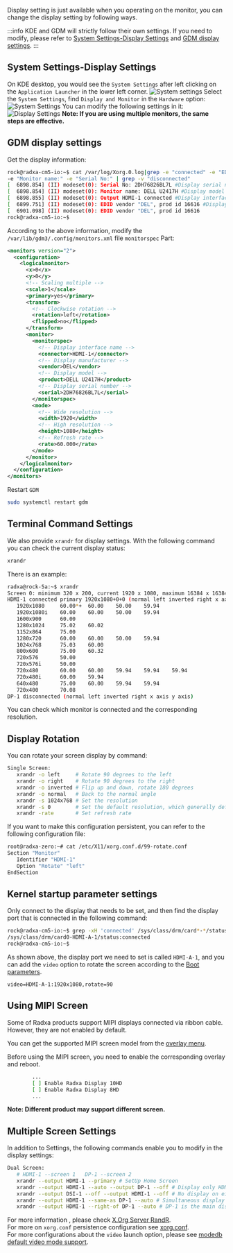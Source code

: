 Display setting is just available when you operating on the monitor, you can change the display setting by following ways.

:::info
KDE and GDM will strictly follow their own settings. If you need to modify, please refer to [System Settings-Display Settings](display?method=KDE) and [GDM display settings](display?method=GDM).
:::

<Tabs queryString="method">

  <TabItem value="KDE">

## System Settings-Display Settings

On KDE desktop, you would see the `System Settings` after left clicking on the `Application Launcher` in the lower left corner.
![System settings](/img/configuration/start_sys_setting.webp)
Select the `System Settings`, find `Display and Monitor` in the `Hardware` option:
![System Settings](/img/configuration/system_setting.webp)
You can modify the following settings in it:
![Display Settings](/img/configuration/display_setting.webp)
**Note: If you are using multiple monitors, the same steps are effective.**

  </TabItem>

  <TabItem value="GDM">

## GDM display settings

Get the display information:

```bash
rock@radxa-cm5-io:~$ cat /var/log/Xorg.0.log|grep -e "connected" -e "EDID vendor" \
-e "Monitor name:" -e "Serial No:" | grep -v "disconnected"
[  6898.854] (II) modeset(0): Serial No: 2DH76826BL7L #Display serial number
[  6898.854] (II) modeset(0): Monitor name: DELL U2417H #Display model
[  6898.855] (II) modeset(0): Output HDMI-1 connected #Display interface name
[  6899.751] (II) modeset(0): EDID vendor "DEL", prod id 16616 #Display manufacturer
[  6901.098] (II) modeset(0): EDID vendor "DEL", prod id 16616
rock@radxa-cm5-io:~$
```

According to the above information, modify the `/var/lib/gdm3/.config/monitors.xml` file `monitorspec` Part:

```xml
<monitors version="2">
  <configuration>
    <logicalmonitor>
      <x>0</x>
      <y>0</y>
      <!-- Scaling multiple -->
      <scale>1</scale>
      <primary>yes</primary>
      <transform>
        <!-- Clockwise rotation -->
        <rotation>left</rotation>
        <flipped>no</flipped>
      </transform>
      <monitor>
        <monitorspec>
          <!-- Display interface name -->
          <connector>HDMI-1</connector>
          <!-- Display manufacturer -->
          <vendor>DEL</vendor>
          <!-- Display model -->
          <product>DELL U2417H</product>
          <!-- Display serial number -->
          <serial>2DH76826BL7L</serial>
        </monitorspec>
        <mode>
          <!-- Wide resolution -->
          <width>1920</width>
          <!-- High resolution -->
          <height>1080</height>
          <!-- Refresh rate -->
          <rate>60.000</rate>
        </mode>
      </monitor>
    </logicalmonitor>
  </configuration>
</monitors>
```

Restart `GDM`

```bash
sudo systemctl restart gdm
```

  </TabItem>

  <TabItem value="CLI">

## Terminal Command Settings

We also provide `xrandr` for display settings.
With the following command you can check the current display status:

```bash
xrandr
```

There is an example:

```bash
radxa@rock-5a:~$ xrandr
Screen 0: minimum 320 x 200, current 1920 x 1080, maximum 16384 x 16384
HDMI-1 connected primary 1920x1080+0+0 (normal left inverted right x axis y axis) 0mm x 0mm
   1920x1080     60.00*+  60.00    50.00    59.94
   1920x1080i    60.00    60.00    50.00    59.94
   1600x900      60.00
   1280x1024     75.02    60.02
   1152x864      75.00
   1280x720      60.00    60.00    50.00    59.94
   1024x768      75.03    60.00
   800x600       75.00    60.32
   720x576       50.00
   720x576i      50.00
   720x480       60.00    60.00    59.94    59.94    59.94
   720x480i      60.00    59.94
   640x480       75.00    60.00    59.94    59.94
   720x400       70.08
DP-1 disconnected (normal left inverted right x axis y axis)
```

You can check which monitor is connected and the corresponding resolution.

## Display Rotation

You can rotate your screen display by command:

```bash
Single Screen:
   xrandr -o left     # Rotate 90 degrees to the left
   xrandr -o right    # Rotate 90 degrees to the right
   xrandr -o inverted # Flip up and down, rotate 180 degrees
   xrandr -o normal   # Back to the normal angle
   xrandr -s 1024x768 # Set the resolution
   xrandr -s 0        # Set the default resolution, which generally defaults to the highest resolution
   xrandr -rate       # Set refresh rate
```

If you want to make this configuration persistent, you can refer to the following configuration file:

```bash
root@radxa-zero:~# cat /etc/X11/xorg.conf.d/99-rotate.conf
Section "Monitor"
   Identifier "HDMI-1"
   Option "Rotate" "left"
EndSection
```

  </TabItem>

  <TabItem value="CMDLINE">

## Kernel startup parameter settings

Only connect to the display that needs to be set, and then find the display port that is connected in the following command:

```bash
rock@radxa-cm5-io:~$ grep -xH 'connected' /sys/class/drm/card*-*/status
/sys/class/drm/card0-HDMI-A-1/status:connected
rock@radxa-cm5-io:~$
```

As shown above, the display port we need to set is called `HDMI-A-1`, and you can add the `video` option to rotate the screen according to the [Boot parameters](bootparam).

```
video=HDMI-A-1:1920x1080,rotate=90
```

  </TabItem>

</Tabs>

## Using MIPI Screen

Some of Radxa products support MIPI displays connected via ribbon cable. However, they are not enabled by default.

You can get the supported MIPI screen model from the [overlay menu](../os-config/rsetup#overlays).

Before using the MIPI screen, you need to enable the corresponding overlay and reboot.

```bash
        ...
        [ ] Enable Radxa Display 10HD
        [ ] Enable Radxa Display 8HD
        ...
```

**Note: Different product may support different screen.**

## Multiple Screen Settings

In addition to Settings, the following commands enable you to modify in the display settings:

```bash
Dual Screen:
   # HDMI-1 --screen 1   DP-1 --screen 2
   xrandr --output HDMI-1 --primary # SetUp Home Screen
   xrandr --output HDMI-1 --auto --output DP-1 --off # Display only HDMI
   xrandr --output DSI-1 --off --output HDMI-1 --off # No display on either screen
   xrandr --output HDMI-1 --same-as DP-1 --auto # Simultaneous display of the same content
   xrandr --output HDMI-1 --right-of DP-1 --auto # DP-1 is the main display, the HDMI-1 is an extension and to the right of DP-1
```

For more information , please check [X.Org Server RandR](https://en.wikipedia.org/wiki/X.Org_Server#Other_DDX_components).  
For more on `xorg.conf` persistence configuration see [xorg.conf](https://www.x.org/archive/X11R7.6/doc/man/man5/xorg.conf.5.xhtml).  
For more configurations about the `video` launch option, please see [modedb default video mode support](https://docs.kernel.org/fb/modedb.html).
